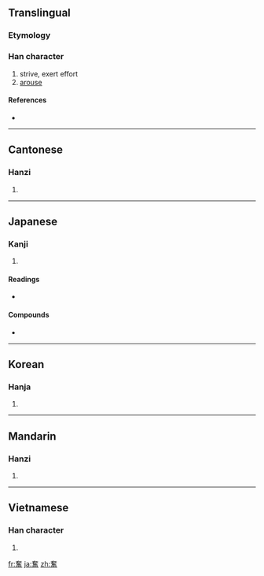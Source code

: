 {{also|奋}}
==Translingual==

===Etymology===
{{Han compound|奞|田|t1=bird|t2=field|ls=ic}}

===Han character===
{{Han char|rn=37|rad=大|as=13|sn=16|four=4060<sub>1</sub>|canj=大人土田 (KOGW)}}

# strive, exert effort
# [[arouse]]

====References====
* {{Han ref|kx=0254.090|dkj=06012|dj=0515.350|hdz=10550.030|uh=596E|ud=22894|bh=BEC4|bd=48836}}

----

==Cantonese==

===Hanzi===
{{yue-hanzi|jyut=|y=fan5|sim=奋}}

# {{defn|Cantonese|sort=大13}}

----

==Japanese==

===Kanji===
{{ja-kanji|grade=6|rs=大13}}

# {{defn|Japanese}}

====Readings====
* {{ja-readings|on=[[ふん]] (fun)|kun=[[ふるう]] (furuu)}}

====Compounds====
* {{term|奮闘||[[struggle]]|tr=[[ふんとう]], [[funtō]]|lang=ja|sc=Jpan}}

----

==Korean==

===Hanja===
{{ko-hanja|hangeul=분|rv=bun|mr=pun}}

# {{defn|Korean|sort=大13}}

----

==Mandarin==

===Hanzi===
{{cmn-hanzi|sim=奋|pin=[[fèn]] ([[fen4]])|wg=fen<sup>4</sup>}}

# {{defn|Mandarin|sort=大13}}

----

==Vietnamese==

===Han character===
{{vi-hantu|[[phấn]]|rs=大13}}

# {{defn|Vietnamese|sort=大13}}

[[fr:奮]]
[[ja:奮]]
[[zh:奮]]